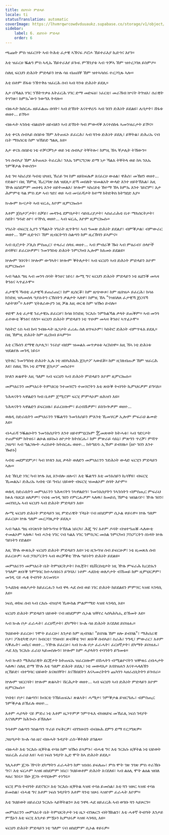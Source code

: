 ```yaml
---
title: ደህንነት ምድላይ
locale: ti
statusTranslation: automatic
coverImage: https://lhvmrqwrcowdvduuaukz.supabase.co/storage/v1/object/public/strapi-uploads/small_cover-educacion-fundamental.webp-2d51a7828a2b1309555be27f7e2a61a0.webp
sidebar:
    label: 6. ደህንነት ምድላይ
    order: 6
---
```

ጫጩት ምስ ዝፈርሃት ኣብ ትሕቲ ፈታዊ ኣኽናፍ ዶሮሖ ኸይተራእያ ኪድኅና እየን።

እቲ ዝፈርሀ ቘልዓ ምስ ኣዲኡ ኸይተራእየ ይጐዪ ምኽንያቱ ኣብ ጥቓኣ ኸም ዝተረጋገጸ ይስምዖ።

ስለዚ ፍርህን ድሕነት ምድላይን ኵሉ ሳዕ ብጠበቐ ኸም ዝተኣሳሰሩ ተረጋጊጹ ኣሎ።

እቲ በቶም ሸፋቱ ንኽጥቅዕ ዝፈርሕ ሰብ ኣብ ጓንቱ ድሕነት ይደሊ።

እታ በኻልእ ሃገር ንኽትጥቃዕ እትፈርሕ ሃገር ድማ መድፍዕ፣ ነፈርቲ፣ መራኽብ ኵናት ትገዝእ፣ ሰራዊት ትሃንጽ፣ ከምኡ'ውን ንውግእ ትዳሎ።

ብዙሓት ክሰርሑ ዘይፈልጡ ሰባት፣ ኣብ ድኽነት እናተዋረዱ ኣብ ገበን ድሕነት ይደልዩ፣ ሌባታት፣ ሸፋቱ ወዘተ... ይኾኑ።

ብዙሓት ኣንስቲ ብልህነት ዘይብለን ኣብ ድኽነት ካብ ምውዳቕ እናተሰከፋ ኣመንዝራታት ይኾና።

እቲ ቀናእ ሰብኣይ ሰበይቱ ኸም እትጠፍኦ ይፈርሕ፣ ኣብ ጓንቱ ድሕነት ይደሊ፣ ይቐትል፣ ድሕሪኡ ናብ ቤት ማእሰርቲ ከም ዝኸይድ ግልጺ እዩ።

እታ ቀናእ ሰበይቲ ነቲ ተቓናቓንታ ወይ ነቲ ሰብኣያ ትቐትሎ፣ ከምዚ ኸኣ ቐታሊት ትኸውን።

ንሳ ሰብኣያ ኸም እትጠፍኦ ትፈርሕ፣ ንእኡ ንምርግጋጽ ድማ ነታ ኻልእ ትቐትላ ወይ ከኣ ንእኡ ንምቕታል ትውስን።

እቲ ገዛ ኣከራያይ ካብቲ ህዝቢ ኽራይ ገዛ ከም ዘይከፍሉዎ እናፈርሀ ውዕል፣ ዋሕስ፣ መኽዘን ወዘተ... የድልዮ፣ በዚ ኸምዚ ኺረጋገጽ ስለ ዝደሊ። ድኻ መበለት ዝመልአት ውላድ እንተ ዘይትኽእል፣ እዚ ዅሉ ዜስደምም መዐቀኒ እንተ ዘይትመልእ፣ ኵሎም ኣከረይቲ ኸተማ ኸኣ ከምኡ እንተ ገይሮም፣ እታ ሕምምቲ ጓል ምስ ደቃ ኣብ ጎደና ወይ ኣብ መናፈሻታት ከተማ ክትድቅስ ክትግደድ እያ።

ኲሎም ኲናታት ኣብ ፍርሒ እዮም ዚምርኰሱ።

እቶም ጀስታፖታት፣ ስቓይ፣ መዳጐኒ ደምበታት፣ ሳይቤሪያታት፣ ኣስፈራሕቲ ቤተ ማእሰርትታት፣ ስደት፣ ግዱድ ዕዮ፣ ተዅሲ ወዘተ... ኣብ ፍርሒ እዮም ዚምርኰሱ።

ሃገራት ብፍርሂ ኢየን ንኻልኦት ሃገራት ዚጥቅዓ፣ ኣብ ዓመጽ ድሕነት ይደልያ፣ ብምቕታል፣ ብምውራር ወዘተ... ኸም ዚድኅና፣ ኸም ዚብርትዓን ስልጣን ከም ዚረኽባን ይኣምና።

ኣብ ቢሮታት ፖሊስ ምስጢር፣ ተጻራሪ ሰላዪ ወዘተ... ኣብ ምብራቕ ዀነ ኣብ ምዕራብ፣ ሰላዮች ይሳቐዩ፣ ይፈርሁዎም፣ ንመንግስቲ ድሕነት ንምርካብ ኢሎም ክእመኑ ይደልዩ።

ኵሎም ገበናት፣ ኵሎም ውግኣት፣ ኵሎም ቕትለታት፣ ኣብ ፍርህን ኣብ ድሕነት ምድላይን እዮም ዚምርኰሱ።

ኣብ ካልእ ግዜ ኣብ መንጎ ሰባት ቅንዕና ነይሩ፣ ሎሚ ግና ፍርህን ድሕነት ምድላይን ነቲ ዜደንቕ መኣዛ ቅንዕና ኣጥፊኦሞ።

ፈታዊኻ ኻብቲ ፈታዊኻ ይጠራጠር፣ ከም ዚሰርቖ፣ ከም ዜጭውጾ፣ ከም ዜበዝሖ ይፈርሕ፣ ክሳዕ ክንድዚ ዝኣመሰላ ዓያሱትን ርኽሰትን ቃልታት ኣለዋ፣ ከምዚ ኸኣ "ንዝበለጸ ፈታዊኻ ጀርባኻ ኣይትሃቦ"። እቶም ሂትለራውያን ነዚ ቓል እዚ ወርቂ ከም ዝዀነ ይብሉ።

ቀድሞ እቲ ፈታዊ ንፈታዊኡ ይፈርሆ፣ ክሳዕ ክንድዚ ንርእሱ ንምክልኻል ቃላት ይጠቕም። ኣብ መንጎ ፈተውቲ ቕንዕና የለን። ፍርህን ድሕነት ምድላይን ነቲ ጥዑም መኣዛ ቅንዕና ኣጥፊኦሞ።

ካስትሮ ሩስ ኣብ ኩባ ንብዙሓት ዜጋታት ፈሪሑ ስለ ዘጥፍኦም፣ ካስትሮ ድሕነት ብምጥፋእ ይደሊ። በዚ ኸምዚ ድሕነት ከም ዚረክብ ይኣምን።

እቲ ርኹስን ደማዊ ስታሊን፣ ንሩስያ ብደም ዝመልአ መጥቃዕቱ ኣርክስዋ። እዚ ኸኣ ነቲ ድሕነቱ ዝደልየሉ መገዲ ነይሩ።

ሂትለር ንመንግስቲ ድሕነት ኢሉ ነቲ ዘስካሕክሕ ጀስታፖ ኣውደቖ። ከም ዚገለብጡዎ ኸም ዝፈርሕ እዩ፣ ስለዚ ኸኣ ነቲ ደማዊ ጀስታፖ መስረተ።

ኵለን ጽልዋት እዚ ዓለም ኣብ ፍርህን ኣብ ድሕነት ምድላይን እዮም ዚምርኰሱ።

መምህራንን መምህራት ትምህርቲ ንተመሃሮን ተመሃሮትን እቲ ጽቡቕ ትብዓት ኪምህሩዎም ይግባእ።

ንሕጻናትን ኣዋልድን ካብ ቤቶም ጀሚሮም ፍርሂ ምምላኦም ዘሕዝን እዩ።

ንሕጻናትን ኣዋልድን ይፍርሀሉ፣ ይፈርሀሎም፣ ይረብሹዎም፣ ይስጐጒዎም ወዘተ...

ወለዲ ስድራቤትን መምህራንን ንቘልዓን ንመንእሰይን ምእንቲ ኺመሃርዎ ኢሎም ምፍራህ ልሙድ እዩ።

ብሓፈሻ ንቘልዑትን ንመንእሰያትን እንተ ዘይተምሂርኩም 乞መጽወት ክትሓቱ፣ ኣብ ጎደናታት ተጠምዩም ክትዘሩ፣ ልዑል ዘይኰነ ዕዮታት ክትሰርሑ፣ ከም ምጽራይ ሳእኒ፣ ምጽዓን ጥረቓ፣ ምሻጥ ጋዜጣ፣ ኣብ ግልጋሎት ሓረስቶት ክትሰርሑ ወዘተ... ክትግደዱ ኢኹም ይብሃሉ። (ዕዮ ገበን እንተ ዀይኑ)

ኣብቲ መደምደምታ፣ ካብ ኵለን እዚ ቃላት ወለድን መምህራንን ንድሕነት ውላድ ፍርሂን ምድላይን ኣሎ።

እቲ ኸቢድ ነገር ካብ ኵሉ እዚ እንብሎ ዘሎና፣ እቲ ቘልዓን እቲ መንእሰይን ኪሳቐዩ፣ ብፍርሂ ኺመልኡ፣ ድሕሪኡ ኣብቲ ናይ ግብሪ ህይወት ብፍርሂ ዝመልኦም ሰባት እዮም።

ወለዲ ስድራቤትን መምህራንን ንሕጻናትን ንኣዋልድን፣ ንመንእሰያትን ንኣንስትን ብምስጢር ምፍራህ ክፉእ ባህርይ ዘለዎም፣ ናብቲ መገዲ ገበን የምርሑዎም ኣለዉ፣ ከመይሲ ኸምቲ ዝበልናዮ፣ ዅሉ ገበን፣ መበገሲኡ ኣብ ፍርህን ኣብ ድሕነት ምድላይን እዩ።

ሎሚ ፍርህን ድሕነት ምድላይን ነዚ ምድራዊት ፕላኔት ናብ ዘስደምም ሲኦል ቀይሩዋ። ኵሉ ዓለም ይፈርህ። ኵሉ ዓለም መረጋገጺታት ይደሊ።

ኣብ ካልእ ግዜ ብናጽነት ክትጐዓዝ ትኽእል ነይርካ፣ ሕጂ ግና እቶም ዶባት ብዝተዓጠቑ ሓለውቲ ተመልኦም ኣለዉ፣ ካብ ሓንቲ ሃገር ናብ ካልእ ሃገር ንምስጋር መሰል ንምርካብ ፓስፖርትን ሰነዳት ኵሉ ዓይነትን የድልዩ።

እዚ ዅሉ ውጽኢት ፍርህን ድሕነት ምድላይን እዩ። ነቲ ዚጐዓዝ ሰብ ይፍርሁዎ፣ ነቲ ዚመጽእ ሰብ ይፈርሁዎ፣ ኣብ ፓስፖርትን ኣብ ወረቓቕቲ ዅሉ ዓይነትን ድሕነት ይደልዩ።

መምህራንን መምህራት ቤት ትምህርትታት፣ ኮሌጃት፣ ዩኒቨርስቲታት ነዚ ዅሉ ምፍራሕ ኪርድኡን ንዓለም ጽቡቕ ንምግባር ክተሓባበሩን ይግባእ፣ ነቶም ሓደስቲ ወለዶታት ብኸመይ ከም ዚምህርዎም፣ መገዲ ናይ ሓቂ ትብዓት እናመሃሩ።

ንሓደስቲ ወለዶታት ከይፈርሑን ኣብ ዋላ ሓደ ሰብ ወይ ነገር ድሕነት ከይደልዩን ምምሃር ኣዝዩ ኣገዳሲ እዩ።

ነፍሲ ወከፍ ሰብ ኣብ ርእሱ ብዝያዳ ኺውከል ምልምማድ ኣዝዩ ኣገዳሲ እዩ።

ፍርህን ድሕነት ምድላይን ህይወት ናብ ዘስደምም ሲኦል ዝቐየረ ኣሰካሕካሒ ድኽመት እዩ።

ኣብ ኲሉ ቦታ ፈራሓት፣ ፈርሀኛታት፣ ደካማት፣ ኲሉ ሳዕ ድሕነት እናደለዩ ይበዝሑ።

ንህይወት ይፈርሁ፣ ንሞት ይፈርሁ፣ እንታይ ከም ዚብሃል፣ "ይበሃል ኸም ዘሎ ይብሃል"፣ ማሕበራዊ ቦታ፣ ፖለቲካዊ ቦታ፣ ክብርቲ፣ ገንዘብ፣ ጽብቕቲ ገዛ፣ ጽቡቕ ሰብኣይ፣ ስራሕ፣ ንግዲ፣ ምውራር፣ እቶም ኣቕሑት፣ መኪና ወዘተ... ንዅሉ ይፈርሁ፣ ኣብ ኲሉ ቦታ ፈራሓት፣ ፈርሀኛታት፣ ደካማት ይበዝሑ፣ ሓደ እኳ ንርእሱ ፈራህ ኣይመስሎን፣ ኵሎም ከም ሓያላትን ተባዓትን ይግመቱ።

ኣብ ኲለን ማሕበራዊት ደርጃታት ክትጠፍኡ ዝፈርሀሎም በሽሓትን ብሚልዮናትን ዝቝጸሩ ረብሓታት ኣለዉ፣ ስለዚ ድማ ዅሉ እቲ ዓለም ድሕነት ይደሊ፣ ነቲ መወዳእታ እናበዝሐን እናተሓላለኸን ዚኸይድ፣ ብተግባር ህይወት እናጸበቐት፣ እናኸበደትን እናኣመረትትን ጨካንን ኣዘራረቢትትን ይገብራ።

ኵሎም ዝርርባት፣ ኵሎም ጽልኣት፣ ሽርሕታት ወዘተ... ኣብ ፍርህን ኣብ ድሕነት ምድላይን እዮም ዚምርኰሱ።

ሃብቲ፣ ቦታ፣ ስልጣን፣ ክብርቲ ንኸይጠፍኡ፣ ጽልኣት፣ ሓሜታ፣ ንምቕታል ይዝርግሑ፣ ብምስጢር ንምቕታል ይኽፈሉ ወዘተ...

እቶም ሓያላት ናይ ምድሪ ነቲ እቶም ዜጋጥምዎ ንምጥፋእ ብዝጸይፍ መኽፈሊ ነፍሰ ገዳያት እናሃለዎም ክሕጐሱ ይኽእሉ።

ንሳቶም ስልጣን ንስልጣን ጥራይ የፍቅርዎ፣ ብገንዘብን ብብዙሕ ደምን ድማ የረጋግጽዎ።

ጋዜጣታት ኲሉ ሳዕ ዜና ብዙሓት ጉዳያት ራስ-ቕትለት ይገልጻ።

ብዙሓት እቲ ንርእሱ ዚቐትል ተባዕ ከም ዝዀነ ይኣምኑ፣ ብሓቂ ግና እቲ ንርእሱ ዚቐትል ነቲ ህይወት ዝፈርሕ ፈራህ እዩ፣ ኣብ ነፍሰ ገዳያት ኢድ ሞት ከኣ ድሕነት ይደሊ።

ገሊኣቶም ጀጋኑ ዅናት ደካማትን ፈራሓትን ከም ዝነበሩ ይፍለጡ፣ ምስ ሞት ገጽ ንገጽ ምስ ተራኸቡ ግና፣ እቲ ፍርሖም ኣዝዩ ዘስደምም ነበረ፣ ንህይወቶም ድሕነት እናደለዩ፣ ኣብ ልዕሊ ሞት ልዕል ዝበለ ጻዕሪ ገበሩ። ሽዑ ጀጋኑ ተባሂሎም ተነግሩ።

ፍርሂ ምስ ትብዓት ይደናገር። እቲ ንርእሱ ዚቐትል ኣዝዩ ተባዕ ይመስል፣ እቲ ጓን ዝጾር ኣዝዩ ተባዕ ይመስል፣ ብሓቂ ግና እቶም ነፍሰ ገዳያትን እቶም ጓንቲ ዝጾሩ ኣዝዮም ፈራሓት እዮም።

እቲ ንህይወት ዘይፈርህ ንርእሱ ኣይቐትልን። እቲ ንዋላ ሓደ ዘይፈርሕ ኣብ ወገቡ ጓን ኣይጾርን።

መምህራንን መምህራት ቤት ትምህርትታት ነቲ ዜጋ ብንጹርን ብትኽክልን፣ እቲ ሓቀኛ ትብዓት እንታይ ምዃኑን እቲ ፍርሂ እንታይ ምዃኑን ኪምህሩዎ ኣዝዩ ኣገዳሲ እዩ።

ፍርህን ድሕነት ምድላይን ነቲ ዓለም ናብ ዘስደምም ሲኦል ቀይሩዎ።

